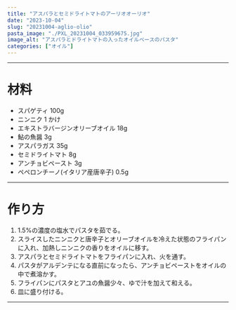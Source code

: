 ```yaml
---
title: "アスパラとセミドライトマトのアーリオオーリオ"
date: "2023-10-04"
slug: "20231004-aglio-olio"
pasta_image: "./PXL_20231004_033959675.jpg"
image_alt: "アスパラとドライトマトの入ったオイルベースのパスタ"
categories: ["オイル"]
---
```


---

# 材料

- スパゲティ 100g
- ニンニク 1 かけ
- エキストラバージンオリーブオイル 18g
- 鮎の魚醤 3g
- アスパラガス 35g
- セミドライトマト 8g
- アンチョビペースト 3g
- ペペロンチーノ(イタリア産唐辛子) 0.5g

---

# 作り方

1. 1.5%の濃度の塩水でパスタを茹でる。
2. スライスしたニンニクと唐辛子とオリーブオイルを冷えた状態のフライパンに入れ、加熱しニンニクの香りをオイルに移す。
3. アスパラとセミドライトマトをフライパンに入れ、火を通す。
4. パスタがアルデンテになる直前になったら、アンチョビペーストをオイルの中で煮溶かす。
5. フライパンにパスタとアユの魚醤少々、ゆで汁を加えて和える。
6. 皿に盛り付ける。

---
